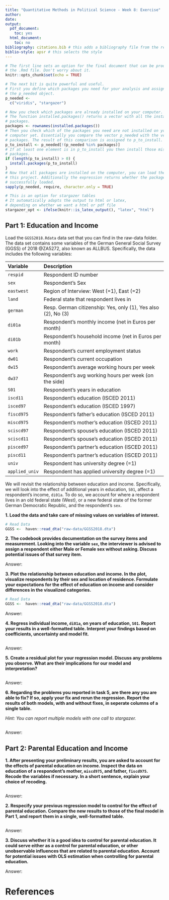 ```yaml
---
title: "Quantitative Methods in Political Science - Week 8: Exercise"
author: 
date: 
output:
  pdf_document:
    toc: yes
  html_document:
    toc: no
bibliography: citations.bib # this adds a bibliography file from the repo
biblio-style: apsr # this selects the style 
---
```


```r
# The first line sets an option for the final document that can be produced from
# the .Rmd file. Don't worry about it.
knitr::opts_chunk$set(echo = TRUE)

# The next bit is quite powerful and useful. 
# First you define which packages you need for your analysis and assign it to 
# the p_needed object. 
p_needed <-
  c("viridis", "stargazer")

# Now you check which packages are already installed on your computer.
# The function installed.packages() returns a vector with all the installed 
# packages.
packages <- rownames(installed.packages())
# Then you check which of the packages you need are not installed on your 
# computer yet. Essentially you compare the vector p_needed with the vector
# packages. The result of this comparison is assigned to p_to_install.
p_to_install <- p_needed[!(p_needed %in% packages)]
# If at least one element is in p_to_install you then install those missing
# packages.
if (length(p_to_install) > 0) {
  install.packages(p_to_install)
}
# Now that all packages are installed on the computer, you can load them for
# this project. Additionally the expression returns whether the packages were
# successfully loaded.
sapply(p_needed, require, character.only = TRUE)

# This is an option for stargazer tables
# It automatically adapts the output to html or latex,
# depending on whether we want a html or pdf file
stargazer_opt <- ifelse(knitr::is_latex_output(), "latex", "html")
```

## Part 1: Education and Income

Load the `GGSS2018.Rdata` data set that you can find in the raw-data folder. The data set contains some variables of the German General Social Survey (GGSS) of 2018 @ZA5272, also known as ALLBUS. Specifically, the data includes the following variables: 

|  Variable      |   Description                                                |
|:---------------|:-------------------------------------------------------------|
| `respid`       | Respondent ID number                                         |
| `sex`          | Respondent's Sex                                             |
| `eastwest`     | Region of Interview: West (=1), East (=2)                    |
| `land`         | Federal state that respondent lives in                       |
| `german`       | Resp. German citizenship: Yes, only (1), Yes also (2), No (3)|
| `di01a`        | Respondent's monthly income (net in Euros per month)         |
| `di01b`        | Respondent's household income (net in Euros per month)       |
| `work`         | Respondent's current employment status                       |
| `dw01`         | Respondent's current occupation                              |
| `dw15`         | Respondent's average working hours per week                  |
| `dw37`         | Respondent's avg working hours per week (on the side)        |
| `S01`          | Respondent's years in education                              |
| `iscd11`       | Respondent's education (ISCED 2011)                          |
| `isced97`      | Respondent's education (ISCED 1997)                          |
| `fiscd975`     | Respondent's father's education (ISCED 2011)                 |
| `miscd975`     | Respondent's mother's education (ISCED 2011)                 |
| `sciscd97`     | Respondent's spouse's education (ISCED 2011)                 |
| `sciscd11`     | Respondent's spouse's education (ISCED 2011)                 |
| `pisced97`     | Respondent's partner's education (ISCED 2011)                |
| `piscd11`      | Respondent's partner's education (ISCED 2011)                |
| `univ`         | Respondent has university degree (=1)                        |
| `applied_univ` | Respondent has applied university degree (=1)                |

We will revisit the relationship between education and income. Specifically, we will look into the effect of additional years in education, `S01`, affect a respondent's income, `di01a`. To do so, we account for where a respondent lives in an old federal state (West), or a new federal state of the former German Democratic Republic, and the respondent's `sex`.


**1. Load the data and take care of missing values on variables of interest.**

```r
# Read Data
GGSS <-  haven::read_dta("raw-data/GGSS2018.dta")


```

**2. The codebook provides documentation on the survey items and measurement. Looking into the variable `sex`, the interviewer is advised to assign a respondent either Male or Female sex without asking. Discuss potential issues of that survey item.**

Answer:


**3. Plot the relationship between education and income. In the plot, visualize respondents by their sex and location of residence. Formulate your expectations for the effect of education on income and consider differences in the visualized categories. **

```r
# Read Data
GGSS <-  haven::read_dta("raw-data/GGSS2018.dta")


```

Answer:


**4. Regress individual income, `di01a`, on years of education, `S01`. Report your results in a well-formatted table. Interpret your findings based on coefficients, uncertainty and model fit. **

```r

```

Answer:


**5. Create a residual plot for your regression model. Discuss any problems you observe. What are their implications for our model and interpretation?**

```r

```

Answer:


**6. Regarding the problems you reported in task 5, are there any you are able to fix? If so, apply your fix and rerun the regression. Report the results of both models, with and without fixes, in seperate columns of a single table.**

*Hint: You can report multiple models with one call to stargazer.*

```r

```

Answer:


## Part 2: Parental Education and Income

**1. After presenting your preliminary results, you are asked to account for the effects of parental education on income. Inspect the data on education of a respondent's mother, `miscd975`, and father, `fiscd975`. Recode the variables if necessary. In a short sentence, explain your choice of recoding.**

```r

```

Answer:


**2. Respecify your previous regression model to control for the effect of parental education. Compare the new results to those of the final model in Part 1, and report them in a single, well-formatted table.**

```r

```

Answer:


**3. Discuss whether it is a good idea to control for parental education. It could serve either as a control for parental education, or other unobservable influences that are related to parental education. Account for potential issues with OLS estimation when controlling for parental education.**

Answer:



# References {-}
